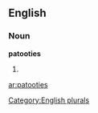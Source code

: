 ==English==

===Noun===
'''patooties'''

# {{plural of|[[patootie]]}}

[[Category:English plurals]]

[[ar:patooties]]